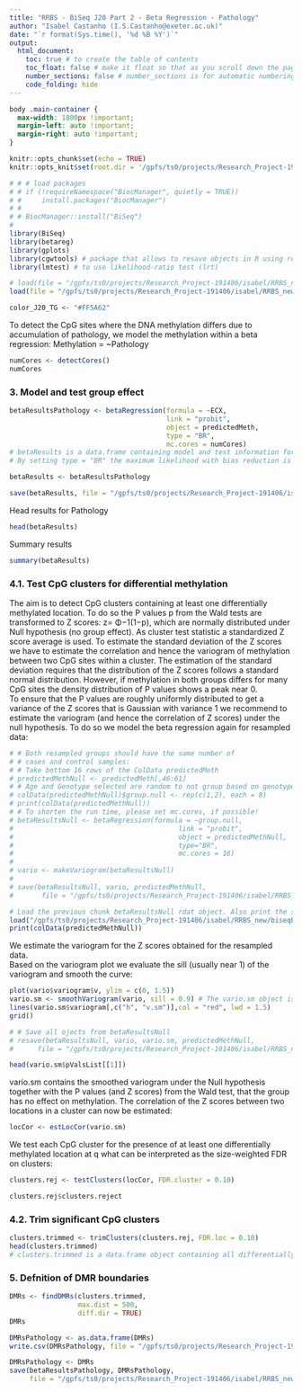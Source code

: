 ```yaml
---
title: "RRBS - BiSeq J20 Part 2 - Beta Regression - Pathology"
author: "Isabel Castanho (I.S.Castanho@exeter.ac.uk)"
date: "`r format(Sys.time(), '%d %B %Y')`"
output:
  html_document:
    toc: true # to create the table of contents
    toc_float: false # make it float so that as you scroll down the page, the toc will always be visible
    number_sections: false # number_sections is for automatic numbering of #, ## etc. sections
    code_folding: hide
---
```



```css
body .main-container {
  max-width: 1800px !important;
  margin-left: auto !important;
  margin-right: auto !important;
}
```

```r
knitr::opts_chunk$set(echo = TRUE)
knitr::opts_knit$set(root.dir = '/gpfs/ts0/projects/Research_Project-191406/isabel/RRBS_new/')

# # # load packages
# # if (!requireNamespace("BiocManager", quietly = TRUE))
# #     install.packages("BiocManager")
# # 
# # BiocManager::install("BiSeq")
# 
library(BiSeq)
library(betareg)
library(gplots)
library(cgwtools) # package that allows to resave objects in R using resave(..., list = character(), file)
library(lmtest) # to use likelihood-ratio test (lrt)

# load(file = "/gpfs/ts0/projects/Research_Project-191406/isabel/RRBS_new/biseq_J20.RData") # complete file
load(file = "/gpfs/ts0/projects/Research_Project-191406/isabel/RRBS_new/biseq_predictedMeth_J20.RData") # predictedMeth

color_J20_TG <- "#FF5A62"
```


To detect the CpG sites where the DNA methylation differs due to accumulation of pathology, we model the methylation within a beta regression: Methylation = ~Pathology

```r
numCores <- detectCores()
numCores
```

### 3. Model and test group effect
```r
betaResultsPathology <- betaRegression(formula = ~ECX,
                                       link = "probit",
                                       object = predictedMeth,
                                       type = "BR",
                                       mc.cores = numCores)
# betaResults is a data.frame containing model and test information for each CpG site
# By setting type = "BR" the maximum likelihood with bias reduction is called

betaResults <- betaResultsPathology

save(betaResults, file = "/gpfs/ts0/projects/Research_Project-191406/isabel/RRBS_new/biseqBetaResultsPathology_J20.RData")
```

Head results for Pathology
```r
head(betaResults)
```

Summary results
```r
summary(betaResults)
```


###  4.1. Test CpG clusters for differential methylation
The aim is to detect CpG clusters containing at least one differentially methylated location.
To do so the P values p from the Wald tests are transformed to Z scores: z= Φ−1(1−p), which are normally distributed under Null hypothesis (no group effect).
As cluster test statistic a standardized Z score average is used.  To estimate the standard deviation of the Z scores we have to estimate the correlation and hence the variogram of methylation between two  CpG  sites  within  a  cluster.   The  estimation  of  the  standard  deviation requires that the distribution of the Z scores follows a standard normal distribution.  However, if methylation in both groups differs for many CpG sites the density distribution of P values shows a peak near 0.  
To ensure that the P values are roughly uniformly distributed to get a variance of the Z scores that is Gaussian with variance 1 we recommend to estimate the variogram (and hence the correlation of Z scores) under the null hypothesis.  To do so we model the beta regression again for resampled data:
```r
# # Both resampled groups should have the same number of
# # cases and control samples:
# # Take bottom 16 rows of the ColData predictedMeth
# predictedMethNull <- predictedMeth[,46:61]
# # Age and Genotype selected are random to not group based on genotype or age - we selected 16 for 2 genotype, 4 time points and repeated twice to increase randomness
# colData(predictedMethNull)$group.null <- rep(c(1,2), each = 8)
# print(colData(predictedMethNull))
# # To shorten the run time, please set mc.cores, if possible!
# betaResultsNull <- betaRegression(formula = ~group.null,
#                                         link = "probit",
#                                         object = predictedMethNull,
#                                         type="BR",
#                                         mc.cores = 16)
# 
# vario <- makeVariogram(betaResultsNull)
# 
# save(betaResultsNull, vario, predictedMethNull,
#       file = "/gpfs/ts0/projects/Research_Project-191406/isabel/RRBS_new/biseqBetaResultsNull_J20.RData")

```

```r
# Load the previous chunk betaResultsNull rdat object. Also print the samples used to generate the betaResultsNull
load("/gpfs/ts0/projects/Research_Project-191406/isabel/RRBS_new/biseqBetaResultsNull_J20.RData")
print(colData(predictedMethNull))
```

We estimate the variogram for the Z scores obtained for the resampled data.  
Based  on  the  variogram  plot  we  evaluate  the sill  (usually  near  1)  of  the variogram and smooth the curve:
```r
plot(vario$variogram$v, ylim = c(0, 1.5))
vario.sm <- smoothVariogram(vario, sill = 0.9) # The vario.sm object is a list of two: "variogram" "pValsList"
lines(vario.sm$variogram[,c("h", "v.sm")],col = "red", lwd = 1.5)
grid()
```

```r
# # Save all ojects from betaResultsNull
# resave(betaResultsNull, vario, vario.sm, predictedMethNull,
#      file = "/gpfs/ts0/projects/Research_Project-191406/isabel/RRBS_new/biseqBetaResultsNull_J20.RData")
```

```r
head(vario.sm$pValsList[[1]])
```

vario.sm contains the smoothed variogram under the Null hypothesis together with the P values (and Z scores) from the Wald test, that the group has no effect on methylation.  The correlation of the Z scores between two locations in a cluster can now be estimated:
```r
locCor <- estLocCor(vario.sm)
```

We test each CpG cluster for the presence of at least one differentially methylated  location  at q what  can  be  interpreted  as  the  size-weighted  FDR  on clusters:
```r
clusters.rej <- testClusters(locCor, FDR.cluster = 0.10)

clusters.rej$clusters.reject
```

###  4.2. Trim significant CpG clusters

```r
clusters.trimmed <- trimClusters(clusters.rej, FDR.loc = 0.10)
head(clusters.trimmed)
# clusters.trimmed is a data.frame object containing all differentially methylated CpG sites. The p.li column contains the P values estimated in the cluster trimming step
```

### 5. Defnition of DMR boundaries

```r
DMRs <- findDMRs(clusters.trimmed,
                 max.dist = 500,
                 diff.dir = TRUE)
DMRs

DMRsPathology <- as.data.frame(DMRs)
write.csv(DMRsPathology, file = "/gpfs/ts0/projects/Research_Project-191406/isabel/RRBS_new/DMRs/J20/DMRsPathology.csv")

DMRsPathology <- DMRs
save(betaResultsPathology, DMRsPathology,
     file = "/gpfs/ts0/projects/Research_Project-191406/isabel/RRBS_new/biseqResultsPathology_J20.RData")
```